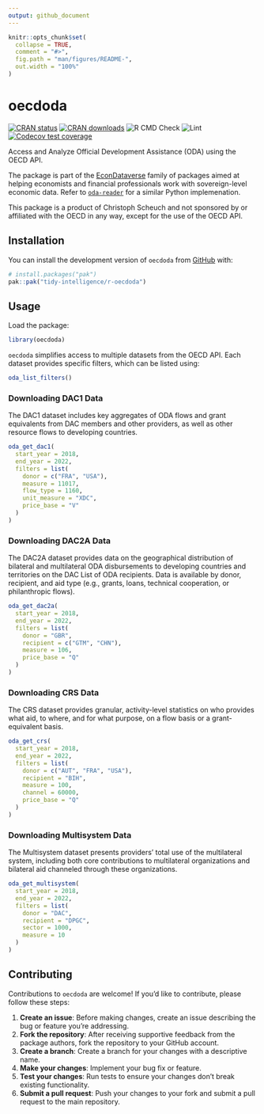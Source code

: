 ```yaml
---
output: github_document
---
```


<!-- README.md is generated from README.Rmd. Please edit that file -->

```r
knitr::opts_chunk$set(
  collapse = TRUE,
  comment = "#>",
  fig.path = "man/figures/README-",
  out.width = "100%"
)
```

# oecdoda

<!-- badges: start -->
[![CRAN status](https://www.r-pkg.org/badges/version/oecdoda)](https://cran.r-project.org/package=oecdoda)
[![CRAN downloads](https://cranlogs.r-pkg.org/badges/oecdoda)](https://cran.r-project.org/package=oecdoda)
![R CMD Check](https://github.com/tidy-intelligence/r-oecdoda/actions/workflows/R-CMD-check.yaml/badge.svg)
![Lint](https://github.com/tidy-intelligence/r-oecdoda/actions/workflows/lint.yaml/badge.svg)
[![Codecov test coverage](https://codecov.io/gh/tidy-intelligence/r-oecdoda/graph/badge.svg)](https://app.codecov.io/gh/tidy-intelligence/r-oecdoda)
<!-- badges: end -->

Access and Analyze Official Development Assistance (ODA) using the OECD API.

The package is part of the [EconDataverse](https://www.econdataverse.org/) family of packages aimed at helping economists and financial professionals work with sovereign-level economic data. Refer to [`oda-reader`](https://github.com/ONEcampaign/oda_reader) for a similar Python implemenation. 

This package is a product of Christoph Scheuch and not sponsored by or affiliated with the OECD in any way, except for the use of the OECD API.

## Installation

<!-- You can install `oecdoda` from [CRAN](https://cran.r-project.org/package=oecdoda) via:

``` r
install.packages("oecdoda")
``` -->

You can install the development version of `oecdoda` from [GitHub](https://github.com/tidy-intelligence/r-oecdoda) with:

``` r
# install.packages("pak")
pak::pak("tidy-intelligence/r-oecdoda")
```

## Usage

Load the package:

```r
library(oecdoda)
```

`oecdoda` simplifies access to multiple datasets from the OECD API. Each dataset provides specific filters, which can be listed using:

```r
oda_list_filters()
```

### Downloading DAC1 Data

The DAC1 dataset includes key aggregates of ODA flows and grant equivalents from DAC members and other providers, as well as other resource flows to developing countries.

```r
oda_get_dac1(
  start_year = 2018,
  end_year = 2022,
  filters = list(
    donor = c("FRA", "USA"),
    measure = 11017,
    flow_type = 1160,
    unit_measure = "XDC",
    price_base = "V"
  )
)
```

### Downloading DAC2A Data

The DAC2A dataset provides data on the geographical distribution of bilateral and multilateral ODA disbursements to developing countries and territories on the DAC List of ODA recipients. Data is available by donor, recipient, and aid type (e.g., grants, loans, technical cooperation, or philanthropic flows).

```r
oda_get_dac2a(
  start_year = 2018,
  end_year = 2022,
  filters = list(
    donor = "GBR",
    recipient = c("GTM", "CHN"),
    measure = 106,
    price_base = "Q"
  )
)
```

### Downloading CRS Data

The CRS dataset provides granular, activity-level statistics on who provides what aid, to where, and for what purpose, on a flow basis or a grant-equivalent basis.

```r
oda_get_crs(
  start_year = 2018,
  end_year = 2022,
  filters = list(
    donor = c("AUT", "FRA", "USA"),
    recipient = "BIH",
    measure = 100,
    channel = 60000,
    price_base = "Q"
  )
)
```

### Downloading Multisystem Data

The Multisystem dataset presents providers’ total use of the multilateral system, including both core contributions to multilateral organizations and bilateral aid channeled through these organizations.

```r
oda_get_multisystem(
  start_year = 2018,
  end_year = 2022,
  filters = list(
    donor = "DAC",
    recipient = "DPGC",
    sector = 1000,
    measure = 10
  )
)
```

## Contributing

Contributions to `oecdoda` are welcome! If you'd like to contribute, please follow these steps:

1. **Create an issue**: Before making changes, create an issue describing the bug or feature you're addressing.
2. **Fork the repository**: After receiving supportive feedback from the package authors, fork the repository to your GitHub account.
3. **Create a branch**: Create a branch for your changes with a descriptive name.
4. **Make your changes**: Implement your bug fix or feature.
5. **Test your changes**: Run tests to ensure your changes don't break existing functionality.
6. **Submit a pull request**: Push your changes to your fork and submit a pull request to the main repository.
